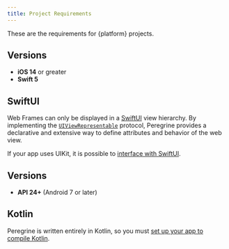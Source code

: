 ```yaml
---
title: Project Requirements
---
```


These are the requirements for {platform} projects.

<T ios>

## Versions

- **iOS 14** or greater
- **Swift 5**

## SwiftUI

Web Frames can only be displayed in a
[SwiftUI](https://developer.apple.com/xcode/swiftui) view hierarchy. By
implementing the
[`UIViewRepresentable`](https://developer.apple.com/documentation/swiftui/uiviewrepresentable)
protocol, Peregrine provides a declarative and extensive way to define
attributes and behavior of the web view.

If your app uses UIKit, it is possible to [interface with
SwiftUI](https://developer.apple.com/tutorials/swiftui/interfacing-with-uikit).

</T>

<T android>

## Versions

- **API 24+** (Android 7 or later)

## Kotlin

Peregrine is written entirely in Kotlin, so you must [set up your app to
compile Kotlin](https://developer.android.com/kotlin/add-kotlin).

</T>
